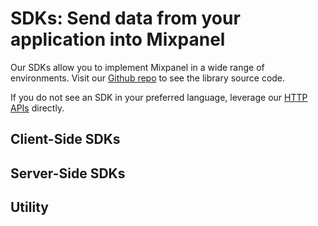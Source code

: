 
# SDKs: Send data from your application into Mixpanel

Our SDKs allow you to implement Mixpanel in a wide range of environments. Visit our [Github repo](https://mixpanel.com/partners/integrations) to see the library source code.

If you do not see an SDK in your preferred language, leverage our [HTTP APIs](https://developer.mixpanel.com/reference/ingestion-api) directly.

## Client-Side SDKs

<Cards>
  <Card icon title="Javascript" href="/docs/tracking-methods/sdks/javascript" />
  <Card icon title="React Native" href="/docs/tracking-methods/sdks/react-native" />
  <Card icon title="Android" href="/docs/tracking-methods/sdks/android" />
  <Card icon title="iOS (Objective-C)" href="/docs/tracking-methods/sdks/ios" />
  <Card icon title="iOS (Swift)" href="/docs/tracking-methods/sdks/swift" />
  <Card icon title="Flutter" href="/docs/tracking-methods/sdks/flutter" />
  <Card icon title="Unity" href="/docs/tracking-methods/sdks/unity" />
</Cards>

## Server-Side SDKs

<Cards>
  <Card icon title="Python" href="/docs/tracking-methods/sdks/python" />
  <Card icon title="Node.js" href="/docs/tracking-methods/sdks/nodejs" />
  <Card icon title="Ruby" href="/docs/tracking-methods/sdks/ruby" />
  <Card icon title="PHP" href="/docs/tracking-methods/sdks/php" />
  <Card icon title="Go" href="/docs/tracking-methods/sdks/go" />
  <Card icon title="Java" href="/docs/tracking-methods/sdks/java" />
</Cards>

## Utility

<Cards>
  <Card icon title="Mixpanel-utils Module↗" href="https://github.com/mixpanel/mixpanel-utils" target="_blank" />
</Cards>
